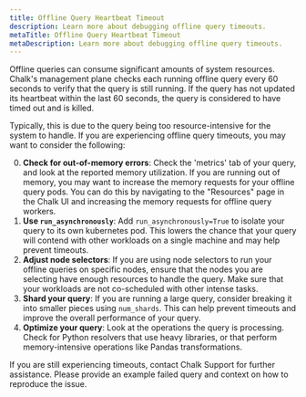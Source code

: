 ```yaml
---
title: Offline Query Heartbeat Timeout
description: Learn more about debugging offline query timeouts.
metaTitle: Offline Query Heartbeat Timeout
metaDescription: Learn more about debugging offline query timeouts.
---
```


Offline queries can consume significant amounts of system resources. Chalk's management plane checks each
running offline query every 60 seconds to verify that the query is still running. If the query has not
updated its heartbeat within the last 60 seconds, the query is considered to have timed out and is killed.

Typically, this is due to the query being too resource-intensive for the system to handle. If you are experiencing
offline query timeouts, you may want to consider the following:

0. **Check for out-of-memory errors**: Check the 'metrics' tab of your query, and look at the reported memory utilization.
    If you are running out of memory, you may want to increase the memory requests for your
   offline query pods. You can do this by navigating to the "Resources" page in the Chalk UI and increasing the memory
   requests for offline query workers.
1. **Use `run_asynchronously`**: Add `run_asynchronously=True` to isolate your query to its own kubernetes pod. This
    lowers the chance that your query will contend with other workloads on a single machine and may help prevent timeouts.
2. **Adjust node selectors**: If you are using node selectors to run your offline queries on specific nodes, ensure that
    the nodes you are selecting have enough resources to handle the query. Make sure that your workloads are not co-scheduled
    with other intense tasks.
3. **Shard your query**: If you are running a large query, consider breaking it into smaller pieces using `num_shards`.
    This can help prevent timeouts and improve the overall performance of your query.
4. **Optimize your query**: Look at the operations the query is processing. Check for Python resolvers that
    use heavy libraries, or that perform memory-intensive operations like Pandas transformations.

If you are still experiencing timeouts, contact Chalk Support for further assistance. Please provide an example
failed query and context on how to reproduce the issue.



